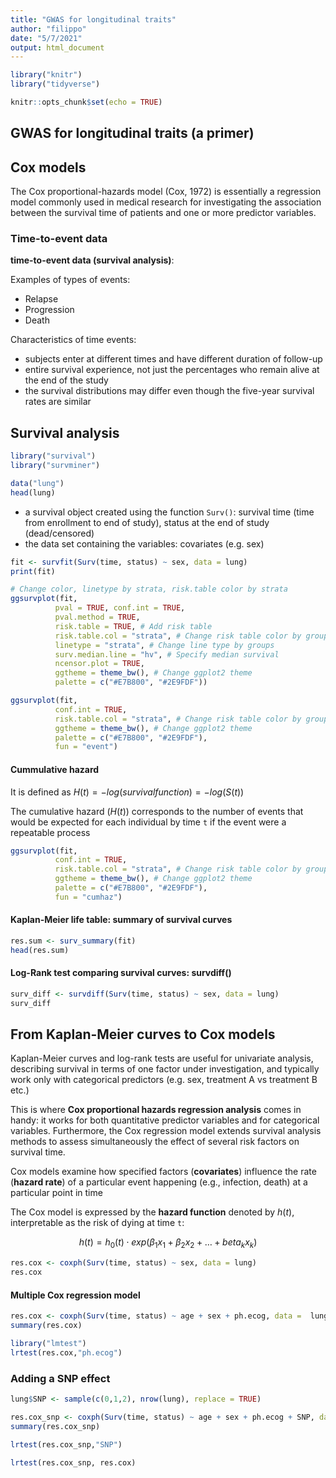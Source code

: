 ```yaml
---
title: "GWAS for longitudinal traits"
author: "filippo"
date: "5/7/2021"
output: html_document
---
```


```r
library("knitr")
library("tidyverse")

knitr::opts_chunk$set(echo = TRUE)
```

## GWAS for longitudinal traits (a primer)

## Cox models

The Cox proportional-hazards model (Cox, 1972) is essentially a regression model commonly used in medical research for investigating the association between the survival time of patients and one or more predictor variables.

### Time-to-event data

**time-to-event data (survival analysis)**:

Examples of types of events:

- Relapse
- Progression
- Death

Characteristics of time events:

- subjects enter at different times and have different duration of follow-up
- entire survival experience, not just the percentages who remain alive at the end of the study
- the survival distributions may differ even though the five-year survival rates are similar


## Survival analysis
```r
library("survival")
library("survminer")

data("lung")
head(lung)
```

- a survival object created using the function `Surv()`: survival time (time from enrollment to end of study), status at the end of study (dead/censored)
- the data set containing the variables: covariates (e.g. sex)

```r
fit <- survfit(Surv(time, status) ~ sex, data = lung)
print(fit)
```
```r
# Change color, linetype by strata, risk.table color by strata
ggsurvplot(fit,
          pval = TRUE, conf.int = TRUE,
          pval.method = TRUE,
          risk.table = TRUE, # Add risk table
          risk.table.col = "strata", # Change risk table color by groups
          linetype = "strata", # Change line type by groups
          surv.median.line = "hv", # Specify median survival
          ncensor.plot = TRUE,
          ggtheme = theme_bw(), # Change ggplot2 theme
          palette = c("#E7B800", "#2E9FDF"))
```

```r
ggsurvplot(fit,
          conf.int = TRUE,
          risk.table.col = "strata", # Change risk table color by groups
          ggtheme = theme_bw(), # Change ggplot2 theme
          palette = c("#E7B800", "#2E9FDF"),
          fun = "event")
```

#### Cummulative hazard 

It is defined as $H(t)=−log(survivalfunction)=−log(S(t))$

The cumulative hazard ($H(t)$) corresponds to the number of events that would be expected for each individual by time `t` if the event were a repeatable process

```r
ggsurvplot(fit,
          conf.int = TRUE,
          risk.table.col = "strata", # Change risk table color by groups
          ggtheme = theme_bw(), # Change ggplot2 theme
          palette = c("#E7B800", "#2E9FDF"),
          fun = "cumhaz")
```

#### Kaplan-Meier life table: summary of survival curves

```r
res.sum <- surv_summary(fit)
head(res.sum)
```

#### Log-Rank test comparing survival curves: survdiff()

```r
surv_diff <- survdiff(Surv(time, status) ~ sex, data = lung)
surv_diff
```

## From Kaplan-Meier curves to Cox models

Kaplan-Meier curves and log-rank tests are useful for univariate analysis, describing survival in terms of one factor under investigation, and typically work only with categorical predictors (e.g. sex, treatment A vs treatment B etc.)

This is where **Cox proportional hazards regression analysis** comes in handy: it works for both quantitative predictor variables and for categorical variables. Furthermore, the Cox regression model extends survival analysis methods to assess simultaneously the effect of several risk factors on survival time.

Cox models examine how specified factors (**covariates**) influence the rate (**hazard rate**) of a particular event happening (e.g., infection, death) at a particular point in time

The Cox model is expressed by the **hazard function** denoted by $h(t)$, interpretable as the risk of dying at time `t`:

$$
h(t)=h_0(t) \cdot exp(\beta_1x_1 + \beta_2x_2 + \ldots + beta_kx_k)
$$

```r
res.cox <- coxph(Surv(time, status) ~ sex, data = lung)
res.cox
```

#### Multiple Cox regression model

```r
res.cox <- coxph(Surv(time, status) ~ age + sex + ph.ecog, data =  lung)
summary(res.cox)
```
```r
library("lmtest")
lrtest(res.cox,"ph.ecog")
```

### Adding a SNP effect

```r
lung$SNP <- sample(c(0,1,2), nrow(lung), replace = TRUE)
```

```r
res.cox_snp <- coxph(Surv(time, status) ~ age + sex + ph.ecog + SNP, data =  lung)
summary(res.cox_snp)
```

```r
lrtest(res.cox_snp,"SNP")
```
```r
lrtest(res.cox_snp, res.cox)
```

